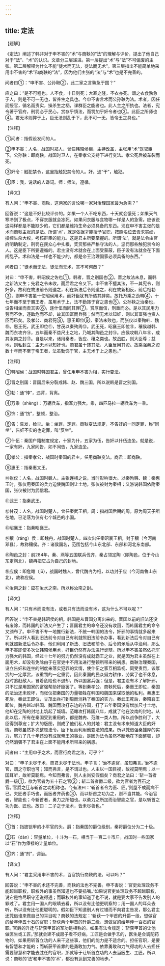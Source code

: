 ```yaml
---
---
---
```

title: 定法
---





【题解】


《定法》阐述了韩非对于申不害的“术”与商鞅的“法”的理解与评价，提出了他自己对于“法”、“术”的认识。文章分三层递进。第一层提出“术”与“法”不可偏废的主张。第二层解释为什么不能“徒术而无法，徒法而无术”。第三层指出不能简单地采用申不害的“术”和商鞅的“法”，因为他们主张的“法”与“术”也是不完善的。


问者曰①：“申不害、公孙鞅②，此二家之言孰急于国？”


应之曰：“是不可程也。人不食，十日则死；大寒之隆，不衣亦死。谓之衣食孰急于人，则是不可一无也，皆养生之具也。今申不害言术而公孙鞅为法。术者，因任而授官，循名而责实，操杀生之柄，课群臣之能者也。此人主之所执也。法者，宪令著于官府，刑罚必于民心，赏存乎慎法，而罚加乎奸令者也③。此臣之所师也④。君无术则弊于上，臣无法则乱于下，此不可一无，皆帝王之具也。”


【注释】


①问者：指假设发问的人。


②申不害：人名，战国时郑人，曾任韩昭侯相，主持改革，主张用“术”驾驭臣下。公孙鞅：即商鞅，战国时卫人，在秦孝公支持下进行变法。孝公死后被车裂而死。


③奸令：触犯禁令，这里指触犯禁令的人。奸，通“干”，触犯。


④臣：我，说话的人谦词。师：师法，遵循。


【译文】


有人问：“申不害、商鞅，这两家的言论哪一家对治理国家最为急需？”


回答说：“这是不好比较评价的。如果一个人不吃东西，十天就会饿死；如果天气寒冷到了极点，不穿衣服就会冻死。如果问衣服与食物哪一样是人的急需，应该说这两样都是不能缺少的，它们都是维持生命必须具备的东西。现在申不害主张的是术而商鞅主张的是法。所谓‘术’，就是依据才能授予官职，按照名位去责求实绩，操控生杀大权，考核群臣的能力。这是君主所要掌握的。所谓‘法’，就是法令由官府明确制定，刑罚在民众心中扎根，奖赏那些严格守法的人，惩罚那些触犯禁令的人。这是臣下所要遵循的。君主没有术就会在上面受蒙蔽，臣子没有法就会在下面闯乱子。术和法是一样也不能少的，都是帝王治理国家必须具备的东西。”


问者曰：“徒术而无法，徒法而无术，其不可何哉？”


对曰：“申不害，韩昭侯之佐也①。韩者，晋之别国也②。晋之故法未息，而韩之新法又生；先君之令未收，而后君之令又下。申不害不擅其法，不一其宪令，则奸多。故利在故法前令则道之，利在新法后令则道之，利在故新相反，前后相勃③，则申不害虽十使昭侯用术，而奸臣犹有所谲其辞矣。故托万乘之劲韩④，十七年而不至于霸王者，虽用术于上，法不勤饰于官之患也⑤。公孙鞅之治秦也，设告相坐而责其实⑥，连什伍而同其罪⑦，赏厚而信，刑重而必。是以其民用力劳而不休，逐敌危而不却，故其国富而兵强；然而无术以知奸，则以其富强也资人臣而已矣。及孝公、商君死⑧，惠王即位⑨，秦法未败也，而张仪以秦殉韩、魏⑩。惠王死，武王即位⑪，甘茂以秦殉周⑫。武王死，昭襄王即位⑬，穰侯越韩、魏而东攻齐⑭，五年而秦不益尺土之地，乃城其陶邑之封⑮。应侯攻韩八年⑯，成其汝南之封⑰。自是以来，诸用秦者，皆应、穰之类也。故战胜，则大臣尊；益地，则私封立：主无术以知奸也。商君虽十饰其法，人臣反用其资。故乘强秦之资数十年而不至于帝王者，法虽勤饰于官，主无术于上之患也。”


【注释】


①韩昭侯：战国时韩国君主，曾任用申不害为相，实行变法。


②晋之别国：晋国后来分裂成韩、赵、魏三国，所以说韩是晋之别国。


③勃：通“悖”，违背，背离。


④万乘（shènɡ）：万辆兵车，指军力强大。乘，四匹马拉一辆兵车为一乘。


⑤饰：通“饬”，整顿，整治。


⑥告：告发，检举。坐：坐罪，定罪。商鞅变法规定，不告奸的一同定罪，称“同坐”，告奸不实的也定罪，叫“反坐”。


⑦什伍：秦国户籍制度规定，十家为什，五家为伍，告奸以什伍连坐。就是说，一家有奸，九家同告，如不同告，九家连坐。


⑧孝公：指秦孝公，战国时秦国的君主，任用商鞅变法。商君：即商鞅。


⑨惠王：指秦惠文王。


⑩张仪：人名，战国时魏人，主张连横之说，当时影响很大。以秦殉韩、魏：秦惠王时，张仪用秦国的兵力迫使魏国割让土地，张仪被封为秦相；又游说韩国依附秦国，张仪被封为武信君。


⑪武王：指秦武王。


⑫甘茂：人名，战国时楚人，曾任秦武王相。周：指战国后期的周，原为周天子所在地，已沦落为仅有七个城邑的小国。


⑬昭襄王：指秦昭襄王。


⑭穰（ránɡ）侯：即魏冉，战国时楚人，四次出任秦昭襄王相，封于穰（今河南邓县），故称穰侯。齐：诸侯国名，范围包括今山东北部、东部和河北东南部。


⑮陶邑之封：前284年，秦、燕等五国联兵伐齐，秦占领定陶（即陶邑，位于今山东定陶北），魏冉把它占为自己的封地。


⑯应侯：即危雎（jū），战国时魏人，曾代魏冉为相，以功封于应（今河南鲁山东北），故称应侯。


⑰汝南之封：应在汝水之南，所以称汝南之封。


【译文】


有人问：“只有术而没有法，或者只有法而没有术，这为什么不可以呢？”


回答说：“申不害是韩昭侯的相。韩国是从晋国分离出来的。晋国以前的旧法还没有废除，而韩国的新法又产生了；晋国君主的命令还没有收回，而韩国君主的命令又颁布了。申不害不专一地推行新法，不统一韩国的法令，奸邪的事情就多起来了。所以奸人看到旧法前令对自己有利就照旧法前令办事，看到新法后令对自己有利就照新法后令办事，他们利用了新法、旧法和前令、后令的矛盾从中渔利，那么申不害即使多次让韩昭侯用术，奸臣仍然有办法进行诡辩。所以申不害虽然依托军力强大的韩国，经过十七年的努力仍然没有成就霸王之业，就是因为君主虽然在上面用术，却没有免除由于在官吏中不用法进行整顿所带来的祸患。商鞅治理秦国，设立告奸和连坐的制度来落实犯罪的实情，使什伍之家互相监视、同受责罚，该厚赏的一定厚赏，该重罚的一定重罚。因此秦国的民众努力耕作，劳累了也不休息，战时追赶敌人，冒着危险也不退却，所以国富兵强；但是，君主没有术了解奸邪，只不过是用国家的富强帮助奸臣罢了。等到秦孝公、商鞅死后，秦惠王即位，秦国的法治还未败坏，而张仪把秦国的力量牺牲在韩国和魏国来谋取他的私利。秦惠王死后，秦武王即位，甘茂出兵打到周而消耗了秦国的实力。秦武王死后，秦昭襄王即位，魏冉越过韩国、魏国而攻打东边的齐国，打了五年秦国没有增加尺寸土地，他却在定陶的封地上筑起了城墙。范雎攻打韩国八年，成就了他在汝南的封地。从此以后，所有在秦国受到重用的，都是魏冉、范雎一类人物。所以战争胜利了，大臣得到尊宠；扩大的版图，则成了他们私人的封地：君主没有术来知道大臣的奸情。商鞅虽然多次整顿法令，臣下反而利用他变法的成果。所以凭借强秦雄厚的实力，努力了几十年还没有成就帝王的事业，是因为法令虽然不断地在下面整顿，却仍然消弭不了君主在上面不能用术所带来的祸患。


问者曰：“主用申子之术，而官行商君之法，可乎？”


对曰：“申子未尽于术，商君未尽于法也。申子言：‘治不逾官，虽知弗言。’治不逾官，谓之守职也可；知而弗言，是不谓过也。人主以一国目视，故视莫明焉；以一国耳听，故听莫聪焉。今知而弗言，则人主尚安假借矣？商君之法曰：‘斩一首者爵一级①，欲为官者为五十石之官②；斩二首者爵二级，欲为官者为百石之官。’官爵之迁与斩首之功相称也。今有法曰：‘斩首者令为医、匠。’则屋不成而病不已。夫匠者手巧也，而医者齐药也③，而以斩首之功为之，则不当其能。今治官者，智能也；今斩首者，勇力之所加也。以勇力之所加而治智能之官，是以斩首之功为医、匠也。故曰：二子之于法术，皆未尽善也。”


【注释】


①首：指披铠甲的小军官的头。爵：指秦国的爵位级别，秦将爵位分为二十级。


②石（dàn）：容量单位，十斗为一石，相当于一百二十市斤。战国时一些国家以“石”作为俸禄的计量单位。


③齐：通“剂”，调治。


【译文】


有人问：“君主采用申不害的术，百官执行商鞅的法，可以吗？”


回答说：“申不害的术还不完善，商鞅的法也不完善。申不害说：‘官吏处理政务不能超越职权，职权外的事虽然知道也不要插嘴。’如果说官吏处理政务不超越职权，说它是恪尽职守还说得通；而职权外的事知道了也不说，就是要大家不告发别人的罪过了。君主用一国人的眼睛去看，所以没有比他更明察的；用一国人的耳朵去听，所以没有比他更聪明的。假如臣下知道别人有过错而不向君主告发，那么君主还凭借谁来做自己的耳目呢？商鞅的法规定：‘斩获一个甲首的升爵一级，想做官的给年俸五十石的官职；斩获两个甲首的升爵二级，想做官的给年俸一百石的官职。’官爵的升迁与斩获甲首的军功是相称的。如果有法令规定：‘斩获甲首的让他做医生或工匠。’那就会建不成房子看不好病。工匠是会做手艺的，医生是会调配药物的，如果用斩首立功的人来干这些事，他们的能力是不适合的。担任官职，是要有智慧和才能的；而斩获甲首靠的是勇敢加力气。依靠勇敢和力气得功的人去担任需要智慧和才能去胜任的官职，那就等于让斩首立功的人去当医生、工匠。所以说：商鞅的‘法’和申不害的‘术’，都没有达到完善的地步。”